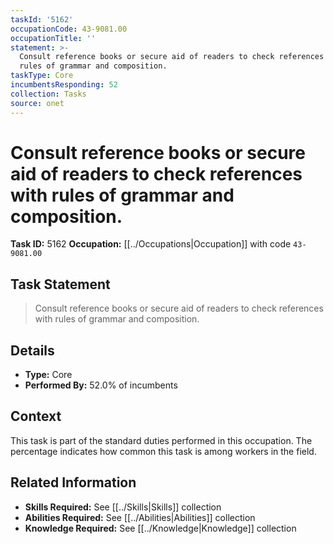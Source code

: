 ```yaml
---
taskId: '5162'
occupationCode: 43-9081.00
occupationTitle: ''
statement: >-
  Consult reference books or secure aid of readers to check references with
  rules of grammar and composition.
taskType: Core
incumbentsResponding: 52
collection: Tasks
source: onet
---
```

# Consult reference books or secure aid of readers to check references with rules of grammar and composition.

**Task ID:** 5162
**Occupation:** [[../Occupations|Occupation]] with code `43-9081.00`

## Task Statement

> Consult reference books or secure aid of readers to check references with rules of grammar and composition.

## Details

- **Type:** Core
- **Performed By:** 52.0% of incumbents

## Context

This task is part of the standard duties performed in this occupation. The percentage indicates how common this task is among workers in the field.

## Related Information

- **Skills Required:** See [[../Skills|Skills]] collection
- **Abilities Required:** See [[../Abilities|Abilities]] collection
- **Knowledge Required:** See [[../Knowledge|Knowledge]] collection
